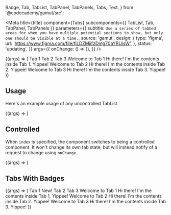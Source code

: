   Badge,
  Tab,
  TabList,
  TabPanel,
  TabPanels,
  Tabs,
  Text,
} from '@codecademy/gamut/src';


<Meta
  title={title}
  component={Tabs}
  subcomponents={{ TabList, Tab, TabPanel, TabPanels }}
  parameters={{
    subtitle: `Use a series of tabbed areas for when you have multiple potential sections
to show, but only one should be visible at a time.`,
    source: 'gamut',
    design: {
      type: 'figma',
      url: 'https://www.figma.com/file/fiLDZMjifzDmg70aYRUisW',
    },
    status: 'updating',
  }}
  args={{
    onChange: () => {},
  }}
/>

<Canvas>
  <Story name="Tabs">
    {(args) => (
      <Tabs {...args} orientation="vertical">
        <TabList>
          <Tab>Tab 1</Tab>
          <Tab>Tab 2</Tab>
          <Tab>Tab 3</Tab>
        </TabList>
        <TabPanels>
          <TabPanel>
            <Text as="h2">Welcome to Tab 1</Text>
            <Text>Hi there! I&apos;m the contents inside Tab 1. Yippee!</Text>
          </TabPanel>
          <TabPanel>
            <Text as="h2">Welcome to Tab 2</Text>
            <Text>Hi there! I&apos;m the contents inside Tab 2. Yippee!</Text>
          </TabPanel>
          <TabPanel>
            <Text as="h2">Welcome to Tab 3</Text>
            <Text>Hi there! I&apos;m the contents inside Tab 3. Yippee!</Text>
          </TabPanel>
        </TabPanels>
      </Tabs>
    )}
  </Story>
</Canvas>

<PropsTable story="Tabs" />

## Usage

Here's an example usage of any uncontrolled TabList

<Canvas>
  <Story name="Tabs Uncontrolled">{(args) => <TabsExample {...args} />}</Story>
</Canvas>

## Controlled

When `index` is specified, the component switches to
being a controlled component. It won't change its own tab state, but will
instead notify of a request to change using `onChange`.

<Canvas>
  <Story name="Controlled" args={{ index: 0 }}>
    {(args) => <TabsExample {...args} />}
  </Story>
</Canvas>

## Tabs With Badges

<Canvas>
  <Story name="Badges" args={{ index: 0 }}>
    {(args) => (
      <Tabs {...args}>
        <TabList>
          <Tab>
            Tab 1 <Badge ml={8}>New!</Badge>
          </Tab>
          <Tab>Tab 2</Tab>
          <Tab>Tab 3</Tab>
        </TabList>
        <TabPanels>
          <TabPanel>
            <Text>Welcome to Tab 1</Text>
            <Text>Hi there! I&apos;m the contents inside Tab 1. Yippee!</Text>
          </TabPanel>
          <TabPanel>
            <Text>Welcome to Tab 2</Text>
            <Text>Hi there! I&apos;m the contents inside Tab 2. Yippee!</Text>
          </TabPanel>
          <TabPanel>
            <Text>Welcome to Tab 3</Text>
            <Text>Hi there! I&apos;m the contents inside Tab 3. Yippee!</Text>
          </TabPanel>
        </TabPanels>
      </Tabs>
    )}
  </Story>
</Canvas>
